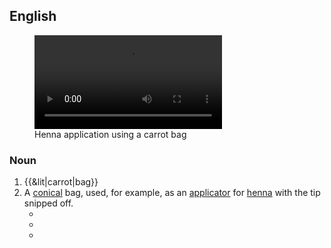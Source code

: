 ==English==
{{rfv|en}}
[[File:Final Mehndi (Henna Tattoo).theora.ogv|thumb|Henna application using a carrot bag]]
===Noun===
{{en-noun}}

# {{&lit|carrot|bag}}
# A [[conical]] bag, used, for example, as an [[applicator]] for [[henna]] with the tip snipped off.
#* {{quote-book|year=2008 |title=Best of Gifts of Good Taste Christmas  |author=Leisure Arts  |page=44 |ISBN= 1601408382|passage=This '''carrot bag''' full of yummy Orange Drop Cookies makes a rich reward for the Easter Bunny. }}
#* {{quote-book|year=2009|title=Women attires and adornments in the United Arab Emirates  |author=Shaykhah Jābirī  |page=41 |ISBN= |passage=Women use the cone (a thick plastic bag ('''carrot bag''') with very small open tip) to make fine lines and delicate patterns that make them feel and appear more beautiful and attractive. }}
#* {{quote-book|year=2014 |title=BodyArt Therapy  |author=Julia Lawrence  |page=81 |ISBN=1304521397 |passage=Grasp the '''carrot bag''' at the top of where the knee high is, placing your thumb and first finger into a very tight “O” around the top of the knee high and '''carrot bag''' together. }}